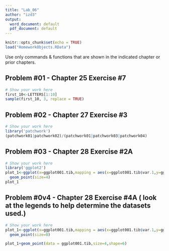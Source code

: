 ```yaml
---
title: "Lab_06"
author: "izd3"
output:
  word_document: default
  pdf_document: default
---
```




```r
knitr::opts_chunk$set(echo = TRUE)
load("HomeworkObjects.RData")

```

Use only commands \& functions that are shown in the indicated chapter or prior chapters.

\newpage

## Problem #01 - Chapter 25 Exercise #7  

```r
# Show your work here
first_10<-LETTERS[1:10]
sample(first_10, 3, replace = TRUE)

```


\newpage

## Problem #02 - Chapter 27 Exercise #3 

```r
# Show your work here
library('patchwork')
(patchwork01|patchwork02)/(patchwork01|patchwork03|patchwork04)


```

\newpage

## Problem #03 - Chapter 28 Exercise #2A

```r
# Show your work here
library('ggplot2')
plot_1<-ggplot(x=ggplot001.tib,mapping = aes(x=ggplot001.tib$var.1,y=ggplot001.tib$var.2,color=ggplot001.tib$group.var.1))+
  geom_point(size=4)
plot_1

```

\newpage

## Problem #0v4 - Chapter 28 Exercise #4A ( look at the legends to help determine the datasets used.)

```r
# Show your work here
plot_1<-ggplot(x=ggplot001.tib,mapping = aes(x=ggplot001.tib$var.1,y=ggplot001.tib$var.2,color=ggplot001.tib$group.var.1))+
  geom_point(size=0)

plot_1+geom_point(data = ggplot001.tib,size=4,shape=6)

```

